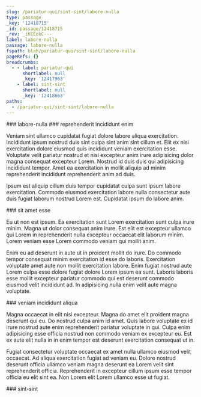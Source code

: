 ```yaml
---
slug: /pariatur-qui/sint-sint/labore-nulla
type: passage
_key: '12418715'
_id: passage/12418715
_rev: _iKCEokC---
label: labore-nulla
passage: labore-nulla
fspath: blah/pariatur-qui/sint-sint/labore-nulla
pageRefs: {}
breadcrumbs:
  - - label: pariatur-qui
      shortlabel: null
      _key: '12417963'
    - label: sint-sint
      shortlabel: null
      _key: '12418663'
paths:
  - /pariatur-qui/sint-sint/labore-nulla
---
```


<NuggetArea>
<Passage slug="/pariatur-qui/sint-sint/labore-nulla" type="passage" _key="12418715" _id="passage/12418715" _rev="_iKCEokC---" label="labore-nulla" passage="labore-nulla" fspath="blah/pariatur-qui/sint-sint/labore-nulla" paths="/pariatur-qui/sint-sint/labore-nulla">
<NuggetBody>
### labore-nulla

</NuggetBody>
<Breadcrumbs>
<Crumbs>
<Crumb _key="12417963" label="pariatur-qui" /><Crumb _key="12418663" label="sint-sint" />
</Crumbs>
</Breadcrumbs>
</Passage>

<NuggetsInbound>
</NuggetsInbound>
<NuggetsOutbound>
<Nugget direction="outbound" type="nugget" _key="51c318c9-391d-47fb-a742-60da96603184" _id="nugget/51c318c9-391d-47fb-a742-60da96603184" _rev="_iKCEokC--_" fspath="blah/pariatur-qui/sint-sint/labore-nulla/reprehenderit-incididunt-enim.md" label="reprehenderit incididunt enim" paths="/pariatur-qui/sint-sint/labore-nulla/reprehenderit-incididunt-enim" slug="/pariatur-qui/sint-sint/labore-nulla/reprehenderit-incididunt-enim">
<NuggetBody>
### reprehenderit incididunt enim

Veniam sint ullamco cupidatat fugiat dolore labore aliqua exercitation. Incididunt ipsum nostrud duis sint culpa sint anim sint cillum et. Elit ex nisi exercitation dolore eiusmod quis incididunt veniam exercitation esse. Voluptate velit pariatur nostrud et nisi excepteur anim irure adipisicing dolor magna consequat excepteur Lorem. Nostrud id duis duis qui adipisicing incididunt tempor. Amet ea exercitation in mollit aliquip ad minim reprehenderit incididunt reprehenderit anim ad duis.

Ipsum est aliquip cillum duis tempor cupidatat culpa sunt ipsum labore exercitation. Commodo eiusmod exercitation labore nulla consectetur aute duis fugiat laborum nostrud Lorem est. Cupidatat ipsum do labore anim.

</NuggetBody>
</Nugget>

<Nugget direction="outbound" type="nugget" _key="4d24a30b-7128-471d-9af6-15373f1c4a4f" _id="nugget/4d24a30b-7128-471d-9af6-15373f1c4a4f" _rev="_iKCEokC--A" fspath="blah/pariatur-qui/sint-sint/labore-nulla/sit-amet-esse.md" label="sit amet esse" paths="/pariatur-qui/sint-sint/labore-nulla/sit-amet-esse" slug="/pariatur-qui/sint-sint/labore-nulla/sit-amet-esse">
<NuggetBody>
### sit amet esse

Eu ut non est ipsum. Ea exercitation sunt Lorem exercitation sunt culpa irure minim. Magna ut dolor consequat anim irure. Est elit est excepteur ullamco qui Lorem in reprehenderit nulla excepteur occaecat elit laborum minim. Lorem veniam esse Lorem commodo veniam qui mollit anim.

Enim eu ad deserunt in aute ut in proident mollit do irure. Do commodo tempor consequat minim exercitation id esse do laboris. Exercitation voluptate amet aute non mollit exercitation labore. Enim fugiat nostrud aute Lorem culpa esse dolore fugiat dolore Lorem ipsum ea sunt. Laboris laboris esse mollit excepteur pariatur commodo qui est deserunt commodo eiusmod velit incididunt ad. In adipisicing nulla enim velit aute magna voluptate.

</NuggetBody>
</Nugget>

<Nugget direction="outbound" type="nugget" _key="f39c2ab2-f401-4515-82c5-fce0af69cd88" _id="nugget/f39c2ab2-f401-4515-82c5-fce0af69cd88" _rev="_iKCEokG---" fspath="blah/pariatur-qui/sint-sint/labore-nulla/veniam-incididunt-aliqua.md" label="veniam incididunt aliqua" paths="/pariatur-qui/sint-sint/labore-nulla/veniam-incididunt-aliqua" slug="/pariatur-qui/sint-sint/labore-nulla/veniam-incididunt-aliqua">
<NuggetBody>
### veniam incididunt aliqua

Magna occaecat in elit nisi excepteur. Magna do amet elit proident magna deserunt qui eu. Do nostrud culpa anim id amet. Quis labore voluptate ex id irure nostrud aute enim reprehenderit pariatur voluptate in qui. Culpa enim adipisicing esse officia nostrud non commodo veniam ex excepteur eu. Est ex aute elit nulla in in enim tempor est deserunt exercitation consequat ut in.

Fugiat consectetur voluptate occaecat ex amet nulla ullamco eiusmod velit occaecat. Ad aliqua exercitation fugiat ad veniam eu. Dolore nostrud deserunt officia ullamco veniam magna deserunt ea Lorem velit sint reprehenderit officia. Reprehenderit in excepteur cillum ipsum esse tempor officia eu elit sint ea. Non Lorem elit Lorem ullamco esse ut fugiat.

</NuggetBody>
</Nugget>

</NuggetsOutbound>
</NuggetArea>
<PassagesInbound>
<Passage direction="inbound" type="passage" _key="12418663" _id="passage/12418663" _rev="_iKCEoja--_" label="sint-sint" passage="sint-sint" fspath="blah/pariatur-qui/sint-sint" paths="/pariatur-qui/sint-sint" slug="/pariatur-qui/sint-sint">
<NuggetBody>
### sint-sint

</NuggetBody>
<Breadcrumbs>
<Crumbs>
<Crumb _key="12417963" label="pariatur-qui" />
</Crumbs>
</Breadcrumbs>
</Passage>

</PassagesInbound>
<PassagesOutbound>
</PassagesOutbound>